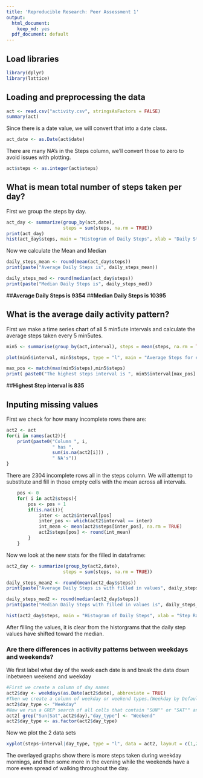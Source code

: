 ```yaml
---
title: 'Reproducible Research: Peer Assessment 1'
output:
  html_document:
    keep_md: yes
  pdf_document: default
---
```

## Load libraries
```r
library(dplyr)
library(lattice)

```

## Loading and preprocessing the data
```r
act <- read.csv("activity.csv", stringsAsFactors = FALSE)
summary(act)
```

Since there is a date value, we will convert that into a date class.
```r
act_date <- as.Date(act$date)

```


There are many NA's in the Steps column, we'll convert those to zero to avoid issues with plotting.
```r
act$steps <- as.integer(act$steps)
```

## What is mean total number of steps taken per day?

First we group the steps by day.

```r
act_day <- summarize(group_by(act,date), 
                     steps = sum(steps, na.rm = TRUE))
print(act_day)
hist(act_day$steps, main = "Histogram of Daily Steps", xlab = "Daily Step Ranges", ylab = "Step Count")
```

Now we calculate the Mean and Median
```r

daily_steps_mean <- round(mean(act_day$steps))
print(paste("Average Daily Steps is", daily_steps_mean))

daily_steps_med <- round(median(act_day$steps))
print(paste("Median Daily Steps is", daily_steps_med))
```
##**Average Daily Steps is 9354**
##**Median Daily Steps is 10395**

## What is the average daily activity pattern?
First we make a time series chart of all 5 min5ute intervals and calculate the average steps taken every 5 min5utes.
```r
min5 <- summarise(group_by(act,interval), steps = mean(steps, na.rm = TRUE))

plot(min5$interval, min5$steps, type = "l", main = "Average Steps for each 5 min interval", xlab = "Interval", ylab = "Steps")

max_pos <- match(max(min5$steps),min5$steps)
print( paste0("The highest steps interval is ", min5$interval[max_pos] ) )
```
##**Highest Step interval is 835**

## Inputing missing values
First we check for how many incomplete rows there are: 
```r
act2 <- act
for(i in names(act2)){
    print(paste0("Column ", i, 
                 " has ",
                 sum(is.na(act2[i])) ,
                 " NA's"))
}
```
There are 2304 incomplete rows all in the steps column.  We will attempt to substitute and fill in those empty cells with the mean across all intervals.

```r
    pos <- 0
    for( i in act2$steps){
        pos <- pos + 1
        if(is.na(i)){
            inter <- act2$interval[pos]
            inter_pos <- which(act2$interval == inter)
            int_mean <- mean(act2$steps[inter_pos], na.rm = TRUE)
            act2$steps[pos] <- round(int_mean)
        }
    }
```

Now we look at the new stats for the filled in dataframe:
```r
act2_day <- summarize(group_by(act2,date), 
                     steps = sum(steps, na.rm = TRUE))

daily_steps_mean2 <- round(mean(act2_day$steps))
print(paste("Average Daily Steps is with filled in values", daily_steps_mean2))

daily_steps_med2 <- round(median(act2_day$steps))
print(paste("Median Daily Steps with filled in values is", daily_steps_med2))

hist(act2_day$steps, main = "Histogram of Daily Steps", xlab = "Step Range", ylab = "Steps")

```

After filling the values, it is clear from the historgrams that the daily step values have shifted toward the median.

### Are there differences in activity patterns between weekdays and weekends?

We first label what day of the week each date is and break the data down inbetween weekend and weekday

```r
#First we create a column of day names
act2$day <- weekdays(as.Date(act2$date), abbreviate = TRUE)
#Then we create a column of weekday or weekend types.(Weekday by Default)
act2$day_type <- "Weekday"
#Now we run a GREP search of all cells that contain "SUN"" or "SAT"" and replace that column type with "Weekend"
act2[ grep("Sun|Sat",act2$day),"day_type"] <- "Weekend"
act2$day_type <- as.factor(act2$day_type)
```

Now we plot the 2 data sets

```r
xyplot(steps~interval|day_type, type = "l", data = act2, layout = c(1,2))
```

The overlayed graphs show there is more steps taken during weekday mornings, and then some more in the evening while the weekends have a more even spread of walking throughout the day.